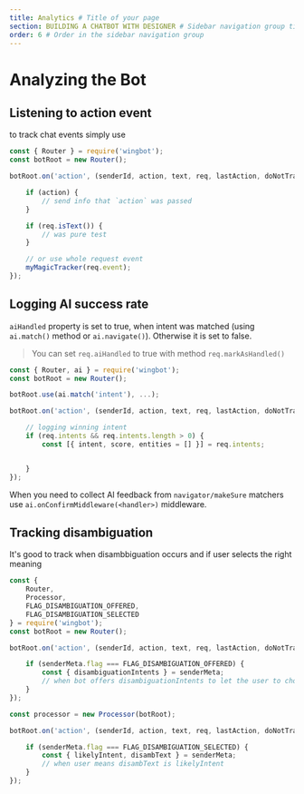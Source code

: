 ```yaml
---
title: Analytics # Title of your page
section: BUILDING A CHATBOT WITH DESIGNER # Sidebar navigation group title
order: 6 # Order in the sidebar navigation group
---
```


# Analyzing the Bot

## Listening to action event

to track chat events simply use

```javascript
const { Router } = require('wingbot');
const botRoot = new Router();

botRoot.on('action', (senderId, action, text, req, lastAction, doNotTrack, skill, res) => {

    if (action) {
        // send info that `action` was passed
    }

    if (req.isText()) {
        // was pure test
    }

    // or use whole request event
    myMagicTracker(req.event);
});
```

## Logging AI success rate

`aiHandled` property is set to true, when intent was matched (using `ai.match()` method or `ai.navigate()`). Otherwise it is set to false.

> You can set `req.aiHandled` to true with method `req.markAsHandled()`

```javascript
const { Router, ai } = require('wingbot');
const botRoot = new Router();

botRoot.use(ai.match('intent'), ...);

botRoot.on('action', (senderId, action, text, req, lastAction, doNotTrack, skill, res) => {

    // logging winning intent
    if (req.intents && req.intents.length > 0) {
        const [{ intent, score, entities = [] }] = req.intents;


    }
});
```

When you need to collect AI feedback from `navigator/makeSure` matchers use `ai.onConfirmMiddleware(<handler>)` middleware.

## Tracking disambiguation

It's good to track when disambbiguation occurs and if user selects the right meaning

```javascript
const {
    Router,
    Processor,
    FLAG_DISAMBIGUATION_OFFERED,
    FLAG_DISAMBIGUATION_SELECTED
} = require('wingbot');
const botRoot = new Router();

botRoot.on('action', (senderId, action, text, req, lastAction, doNotTrack, skill, res) => {

    if (senderMeta.flag === FLAG_DISAMBIGUATION_OFFERED) {
        const { disambiguationIntents } = senderMeta;
        // when bot offers disambiguationIntents to let the user to choose
    }
});

const processor = new Processor(botRoot);

botRoot.on('action', (senderId, action, text, req, lastAction, doNotTrack, skill, senderMeta) => {

    if (senderMeta.flag === FLAG_DISAMBIGUATION_SELECTED) {
        const { likelyIntent, disambText } = senderMeta;
        // when user means disambText is likelyIntent
    }
});

```